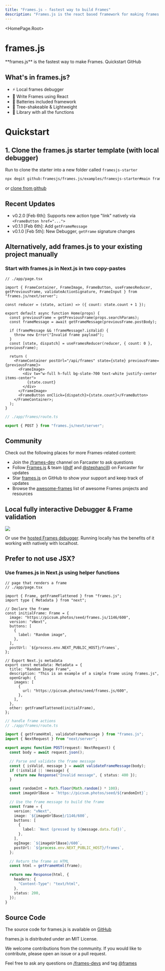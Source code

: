 ```yaml
---
title: "Frames.js - fastest way to build Frames"
description: "Frames.js is the react based framework for making frames. Debugger included."
---
```



<HomePage.Root>
  <h1 className='vocs_HomePage_title'>frames.js</h1>
  <HomePage.InstallPackage name="frames.js" type="install" />
  <HomePage.Description>**frames.js** is the fastest way to make Frames.</HomePage.Description>
  <HomePage.Buttons>
    <HomePage.Button href="#quickstart" variant="accent">Quickstart</HomePage.Button>
    <HomePage.Button href="https://github.com/framesjs/frames.js">GitHub</HomePage.Button>
  </HomePage.Buttons>
</HomePage.Root>

## What's in frames.js?

- ⚡️ Local frames debugger
- 🥳 Write Frames using React
- 🔋 Batteries included framework
- 🌴 Tree-shakeable & Lightweight
- 🚀 Library with all the functions

# Quickstart

## 1. Clone the frames.js starter template (with local debugger)

Run to clone the starter into a new folder called `framesjs-starter`
```bash
npx degit github:framesjs/frames.js/examples/framesjs-starter#main framesjs-starter
```
or [clone from github](https://github.com/framesjs/frames.js/tree/main/examples/framesjs-starter)

## Recent Updates

- v0.2.0 [Feb 6th]: Supports new action type "link" natively via `<FrameButton href="...">`
- v0.1.1 [Feb 6th]: Add `getFrameMessage`
- v0.1.0 [Feb 5th]: New Debugger, `getFrame` signature changes

## Alternatively, add frames.js to your existing project manually

### Start with frames.js in Next.js in two copy-pastes

```tsx filename="// ./app/page.tsx"
// ./app/page.tsx

import { FrameContainer, FrameImage, FrameButton, useFramesReducer, getPreviousFrame, validateActionSignature, FrameInput } from "frames.js/next/server";

const reducer = (state, action) => ({ count: state.count + 1 });

export default async function Home(props) {
  const previousFrame = getPreviousFrame(props.searchParams);
  const frameMessage = await getFrameMessage(previousFrame.postBody);

  if (frameMessage && !frameMessage?.isValid) {
    throw new Error("Invalid frame payload");
  }
  const [state, dispatch] = useFramesReducer(reducer, { count: 0 }, previousFrame);

  return (
    <FrameContainer postUrl="/api/frames" state={state} previousFrame={previousFrame}>
      <FrameImage>
        <div tw="w-full h-full bg-slate-700 text-white justify-center items-center">
          {state.count}
        </div>
      </FrameImage>
      <FrameButton onClick={dispatch}>{state.count}</FrameButton>
    </FrameContainer>;
  );
}

```

```ts filename="./app/frames/route.ts"
// ./app/frames/route.ts

export { POST } from "frames.js/next/server";
```

## Community

Check out the following places for more Frames-related content:

- Join the [/frames-dev](https://warpcast.com/~/channel/frames-devs) channel on Farcaster to ask questions
- Follow [Frames.js](https://warpcast.com/frames) & team ([@df](https://warpcast.com/df) and [@stephancill](https://warpcast.com/stephancill)) on Farcaster for updates
- Star [frames.js](https://github.com/framesjs/frames.js) on GitHub to show your support and keep track of updates
- Browse the [awesome-frames](https://github.com/davidfurlong/awesome-frames) list of awesome Frames projects and resources

## Local fully interactive Debugger & Frame validation

![](/debugging.png)

Or use the [hosted Frames debugger](https://debugger.framesjs.org/debug). Running locally has the benefits of it working with natively with localhost.

## Prefer to not use JSX? 
### Use frames.js in Next.js using helper functions

```tsx filename="./app/page.tsx"
// page that renders a frame
// ./app/page.tsx

import { Frame, getFrameFlattened } from "frames.js";
import type { Metadata } from "next";

// Declare the frame
const initialFrame: Frame = {
  image: "https://picsum.photos/seed/frames.js/1146/600",
  version: "vNext",
  buttons: [
    {
      label: "Random image",
    },
  ],
  postUrl: `${process.env.NEXT_PUBLIC_HOST}/frames`,
};

// Export Next.js metadata
export const metadata: Metadata = {
  title: "Random Image Frame",
  description: "This is an example of a simple frame using frames.js",
  openGraph: {
    images: [
      {
        url: "https://picsum.photos/seed/frames.js/600",
      },
    ],
  },
  other: getFrameFlattened(initialFrame),
};
```

```ts filename="app/frames/route.ts"
// handle frame actions
// ./app/frames/route.ts

import { getFrameHtml, validateFrameMessage } from "frames.js";
import { NextRequest } from "next/server";

export async function POST(request: NextRequest) {
  const body = await request.json();

  // Parse and validate the frame message
  const { isValid, message } = await validateFrameMessage(body);
  if (!isValid || !message) {
    return new Response("Invalid message", { status: 400 });
  }

  const randomInt = Math.floor(Math.random() * 100);
  const imageUrlBase = `https://picsum.photos/seed/${randomInt}`;

  // Use the frame message to build the frame
  const frame = {
    version: "vNext",
    image: `${imageUrlBase}/1146/600`,
    buttons: [
      {
        label: `Next (pressed by ${message.data.fid})`,
      },
    ],
    ogImage: `${imageUrlBase}/600`,
    postUrl: `${process.env.NEXT_PUBLIC_HOST}/frames`,
  };

  // Return the frame as HTML
  const html = getFrameHtml(frame);

  return new Response(html, {
    headers: {
      "Content-Type": "text/html",
    },
    status: 200,
  });
}
```

## Source Code

The source code for frames.js is available on [GitHub](https://github.com/framesjs/frames.js)

frames.js is distributed under an MIT License.

We welcome contributions from the community. If you would like to contribute, please open an issue or a pull request.

Feel free to ask any questions on [/frames-devs](https://warpcast.com/~/channel/frames-devs) and tag [@frames](https://warpcast.com/frames)
